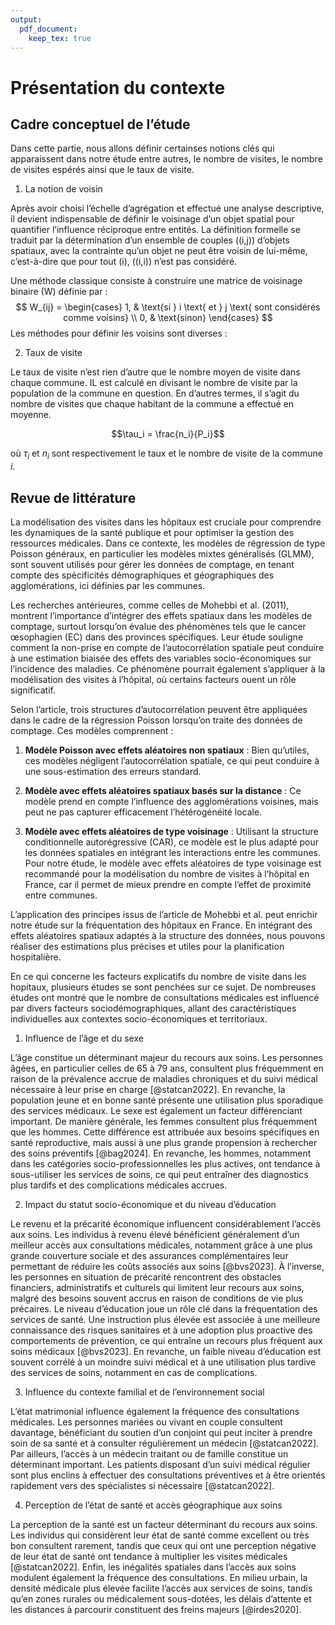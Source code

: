 ```yaml
---
output: 
  pdf_document: 
    keep_tex: true
---
```

# Présentation du contexte

## Cadre conceptuel de l'étude

Dans cette partie, nous allons définir certainses notions clés qui apparaissent dans notre étude entre autres, le nombre de visites, le nombre de visites espérés ainsi que le taux de visite. 

1. La notion de voisin

Après avoir choisi l'échelle d'agrégation et effectué une analyse descriptive, il devient indispensable de définir le voisinage d'un objet spatial pour quantifier l'influence réciproque entre entités. La définition formelle se traduit par la détermination d'un ensemble de couples \((i,j)\) d'objets spatiaux, avec la contrainte qu'un objet ne peut être voisin de lui-même, c'est-à-dire que pour tout \(i\), \((i,i)\) n'est pas considéré.

Une méthode classique consiste à construire une matrice de voisinage binaire \(W\) définie par :
$$
W_{ij} = \begin{cases} 
1, & \text{si } i \text{ et } j \text{ sont considérés comme voisins} \\
0, & \text{sinon}
\end{cases}
$$
Les méthodes pour définir les voisins sont diverses :
\begin{itemize}
  \item \textbf{Basée sur la distance :}  
  On peut utiliser la distance euclidienne,
  $$
  d(i,j) = \sqrt{(x_i - x_j)^2 + (y_i - y_j)^2},
  $$
  pour définir deux objets comme voisins si \(d(i,j)\) est inférieure à un seuil prédéfini, ou en pondérant cette distance par une fonction décroissante.
  
  \item \textbf{Basée sur la contiguïté :}  
  Pour des données surfaciques (comme des zones administratives), les voisins sont définis en fonction du partage d'une frontière commune. On distingue par exemple la contiguïté \emph{Rook} (deux zones sont voisines si elles partagent un segment de frontière) et la contiguïté \emph{Queen} (elles sont voisines si elles partagent au moins un point).
  
  \item \textbf{Basée sur l'optimisation d'une trajectoire :}  
  Une autre approche consiste à ordonner les points selon un chemin optimisé (par exemple, le plus court chemin ou le cycle hamiltonien dans le problème du voyageur de commerce). Les voisins d'un point sont alors définis comme les points qui se suivent immédiatement dans cet ordre.
\end{itemize}

2. Taux de visite

Le taux de visite n'est rien d'autre que le nombre moyen de visite dans chaque commune. IL est calculé en divisant le nombre de visite par la population de la commune en question. En d'autres termes, il s'agit du nombre de visites que chaque habitant de la commune a effectué en moyenne. 

$$\tau_i = \frac{n_i}{P_i}$$

où $\tau_i$ et $n_i$ sont respectivement le taux et le nombre de visite de la commune $i$. 



## Revue de littérature

La modélisation des visites dans les hôpitaux est cruciale pour
comprendre les dynamiques de la santé publique et pour optimiser la
gestion des ressources médicales. Dans ce contexte, les modèles de
régression de type Poisson généraux, en particulier les modèles mixtes
généralisés (GLMM), sont souvent utilisés pour gérer les données de
comptage, en tenant compte des spécificités démographiques et
géographiques des agglomérations, ici définies par les communes.

Les recherches antérieures, comme celles de Mohebbi et al. (2011),
montrent l'importance d'intégrer des effets spatiaux dans les modèles de
comptage, surtout lorsqu'on évalue des phénomènes tels que le cancer
œsophagien (EC) dans des provinces spécifiques. Leur étude souligne
comment la non-prise en compte de l'autocorrélation spatiale peut
conduire à une estimation biaisée des effets des variables
socio-économiques sur l'incidence des maladies. Ce phénomène pourrait
également s'appliquer à la modélisation des visites à l'hôpital, où
certains facteurs ouent un rôle significatif.

Selon l'article, trois structures d'autocorrélation peuvent être
appliquées dans le cadre de la régression Poisson lorsqu'on traite des
données de comptage. Ces modèles comprennent : 

1. **Modèle Poisson avec effets aléatoires non spatiaux** : Bien qu'utiles, ces modèles négligent
l'autocorrélation spatiale, ce qui peut conduire à une sous-estimation
des erreurs standard. 

2. **Modèle avec effets aléatoires spatiaux basés sur la distance** : Ce modèle prend en compte l'influence des
agglomérations voisines, mais peut ne pas capturer efficacement
l'hétérogénéité locale. 

3. **Modèle avec effets aléatoires de type voisinage** : Utilisant la structure conditionnelle autorégressive (CAR),
ce modèle est le plus adapté pour les données spatiales en intégrant les
interactions entre les communes. Pour notre étude, le modèle avec effets
aléatoires de type voisinage est recommandé pour la modélisation du
nombre de visites à l'hôpital en France, car il permet de mieux prendre
en compte l'effet de proximité entre communes.

L'application des principes issus de l'article de Mohebbi et al. peut
enrichir notre étude sur la fréquentation des hôpitaux en France. En
intégrant des effets aléatoires spatiaux adaptés à la structure des
données, nous pouvons réaliser des estimations plus précises et utiles
pour la planification hospitalière.

En ce qui concerne les facteurs explicatifs du nombre de visite dans les
hopitaux, plusieurs études se sont penchées sur ce sujet. De nombreuses
études ont montré que le nombre de consultations médicales est influencé
par divers facteurs sociodémographiques, allant des caractéristiques
individuelles aux contextes socio-économiques et territoriaux.

1.  Influence de l’âge et du sexe

L’âge constitue un déterminant majeur du recours aux soins. Les
personnes âgées, en particulier celles de 65 à 79 ans, consultent plus
fréquemment en raison de la prévalence accrue de maladies chroniques et
du suivi médical nécessaire à leur prise en charge [@statcan2022]. En revanche, la population jeune et en bonne santé présente
une utilisation plus sporadique des services médicaux. Le sexe est
également un facteur différenciant important. De manière générale, les
femmes consultent plus fréquemment que les hommes. Cette différence est
attribuée aux besoins spécifiques en santé reproductive, mais aussi à
une plus grande propension à rechercher des soins préventifs [@bag2024]. En revanche, les hommes,
notamment dans les catégories socio-professionnelles les plus actives,
ont tendance à sous-utiliser les services de soins, ce qui peut
entraîner des diagnostics plus tardifs et des complications médicales
accrues.

2.  Impact du statut socio-économique et du niveau d’éducation

Le revenu et la précarité économique influencent considérablement
l’accès aux soins. Les individus à revenu élevé bénéficient généralement
d’un meilleur accès aux consultations médicales, notamment grâce à une
plus grande couverture sociale et des assurances complémentaires leur
permettant de réduire les coûts associés aux soins [@bvs2023]. À l’inverse, les personnes en situation de précarité
rencontrent des obstacles financiers, administratifs et culturels qui
limitent leur recours aux soins, malgré des besoins souvent accrus en
raison de conditions de vie plus précaires. Le niveau d’éducation joue
un rôle clé dans la fréquentation des services de santé. Une instruction
plus élevée est associée à une meilleure connaissance des risques
sanitaires et à une adoption plus proactive des comportements de
prévention, ce qui entraîne un recours plus fréquent aux soins médicaux
[@bvs2023]. En revanche, un faible niveau d’éducation est
souvent corrélé à un moindre suivi médical et à une utilisation plus
tardive des services de soins, notamment en cas de complications.

3.  Influence du contexte familial et de l’environnement social

L’état matrimonial influence également la fréquence des consultations
médicales. Les personnes mariées ou vivant en couple consultent
davantage, bénéficiant du soutien d’un conjoint qui peut inciter à
prendre soin de sa santé et à consulter régulièrement un médecin
[@statcan2022]. Par ailleurs, l’accès à un médecin
traitant ou de famille constitue un déterminant important. Les patients
disposant d’un suivi médical régulier sont plus enclins à effectuer des
consultations préventives et à être orientés rapidement vers des
spécialistes si nécessaire [@statcan2022]. 

4. Perception de l’état de santé et accès géographique aux soins 

La perception de la santé est un facteur déterminant du recours aux soins.
Les individus qui considèrent leur état de santé comme excellent ou très
bon consultent rarement, tandis que ceux qui ont une perception négative
de leur état de santé ont tendance à multiplier les visites médicales
[@statcan2022]. Enfin, les inégalités spatiales dans
l’accès aux soins modulent également la fréquence des consultations. En
milieu urbain, la densité médicale plus élevée facilite l’accès aux
services de soins, tandis qu’en zones rurales ou médicalement
sous-dotées, les délais d’attente et les distances à parcourir
constituent des freins majeurs [@irdes2020].